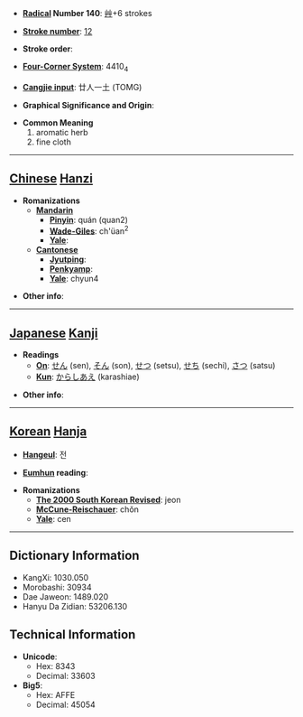 * '''[[Wiktionary:Chinese radical index| Radical]] Number 140''': [[Wiktionary:Chinese radical index 艸|艸]]+6 strokes

* '''[[Wiktionary:Chinese total strokes index|Stroke number]]''': [[Wiktionary:Chinese total strokes index 12|12]]

* '''Stroke order''': 

* '''[[Wiktionary:Chinese four corner index|Four-Corner System]]''': 4410<sub>4</sub>

* '''[[Wiktionary:Chinese Cangjie index|Cangjie input]]''': 廿人一土 (TOMG)

* '''Graphical Significance and Origin''': 

* '''Common Meaning'''
*#aromatic herb
*# fine cloth


----

== [[Chinese]] [[Hanzi]] ==

* '''Romanizations'''
** '''[[Mandarin]]'''
*** '''[[Pinyin]]''': quán (quan2)
*** '''[[Wade-Giles]]''': ch'üan<sup>2</sup>
*** '''[[Yale]]''': 
** '''[[Cantonese]]'''
*** '''[[Jyutping]]''':
*** '''[[Penkyamp]]''': 
*** '''[[Yale]]''': chyun4

* '''Other info''': 

----

== [[Japanese]] [[Kanji]] ==

* '''Readings'''
** '''[[On]]''': [[せん]] (sen), [[そん]] (son), [[せつ]] (setsu), [[せち]] (sechi), [[さつ]] (satsu)
** '''[[Kun]]''': [[からしあえ]] (karashiae)

* '''Other info''':  

----

== [[Korean]] [[Hanja]] ==

* '''[[Hangeul]]''': 전

* '''[[Eumhun]] reading''': 

* '''Romanizations'''
** '''[[The 2000 South Korean Revised Romanization|The 2000 South Korean Revised]]''': jeon
** '''[[McCune-Reischauer]]''': chŏn
** '''[[Yale]]''': cen

----

== Dictionary Information ==

* KangXi: 1030.050
* Morobashi: 30934
* Dae Jaweon: 1489.020
* Hanyu Da Zidian: 53206.130

== Technical Information ==

* '''Unicode''':
** Hex: 8343
** Decimal: 33603
* '''Big5''':
** Hex: AFFE
** Decimal: 45054